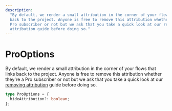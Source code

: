 ```yaml
---
description:
  "By default, we render a small attribution in the corner of your flows that links
  back to the project. Anyone is free to remove this attribution whether they're a
  Pro subscriber or not but we ask that you take a quick look at our removing
  attribution guide before doing so."
---
```


# ProOptions

By default, we render a small attribution in the corner of your flows that links back
to the project. Anyone is free to remove this attribution whether they're a Pro subscriber
or not but we ask that you take a quick look at our
[removing attribution](/learn/troubleshooting/remove-attribution) guide before doing so.

```ts
type ProOptions = {
  hideAttribution?: boolean;
};
```

<APIDocs typeName="ProOptions" />

